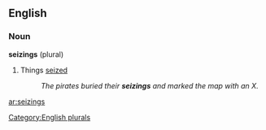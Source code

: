 ==English==

===Noun===
'''seizings''' (plural)

# Things [[seized]]
#: ''The pirates buried their '''seizings''' and marked the map with an X.''

[[Category:English plurals]]

[[ar:seizings]]